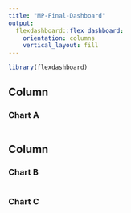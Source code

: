---
title: "MP-Final-Dashboard"
output:
  flexdashboard::flex_dashboard:
    orientation: columns
    vertical_layout: fill
---

```{r setup, include=FALSE}
library(flexdashboard)
```

## Column {data-width="650"}

### Chart A

```{r}

```

## Column {data-width="350"}

### Chart B

```{r}

```

### Chart C

```{r}

```

